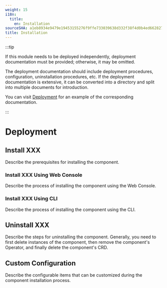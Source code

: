 ```yaml
---
weight: 15
i18n:
  title:
    en: Installation
sourceSHA: a1eb8934e9479e19453155276f9ffe733039638d332f38f4d0b4ed662827991d
title: Installation
---
```


:::tip

If this module needs to be deployed independently, deployment documentation must be provided; otherwise, it may be omitted.

The deployment documentation should include deployment procedures, configuration, uninstallation procedures, etc. If the deployment documentation is extensive, it can be converted into a directory and split into multiple documents for introduction.

You can visit [Deployment](https://product-doc-guide.alauda.cn/template/installation/example.html) for an example of the corresponding documentation.

:::

# Deployment

## Install XXX

Describe the prerequisites for installing the component.

### Install XXX Using Web Console

Describe the process of installing the component using the Web Console.

### Install XXX Using CLI

Describe the process of installing the component using the CLI.

## Uninstall XXX

Describe the steps for uninstalling the component. Generally, you need to first delete instances of the component, then remove the component's Operator, and finally delete the component's CRD.

## Custom Configuration

Describe the configurable items that can be customized during the component installation process.
